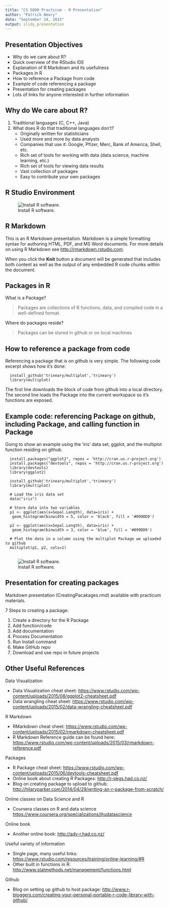 ```yaml
---
title: "CS 5890 Practicum - R Presentation"
author: "Patrick Neary"
date: "September 24, 2015"
output: slidy_presentation
---
```


## Presentation Objectives

- Why do we care about R?
- Quick overview of the RStudio IDE
- Explanation of R Markdown and its usefulness
- Packages in R
- How to reference a Package from code
- Example of code referencing a package
- Presentation for creating packages
- Lots of links for anyone interested in further information

## Why do We care about R?

1.  Traditional languages (C, C++, Java)
2.  What does R do that traditional languages don't?
    + Originally written for statisticians
    + Used more and more by data analysts
    + Companies that use it: Google, Pfizer, Merc, Bank of America, Shell, etc.
    + Rich set of tools for working with data (data science, machine learning, etc.)
    + Rich set of tools for viewing data results
    + Vast collection of packages
    + Easy to contribute your own packages


## R Studio Environment

![Install R software.](./Images/RStudioDevEnvironment.png)


## R Markdown


This is an R Markdown presentation. Markdown is a simple formatting syntax for authoring HTML, PDF, and MS Word documents. For more details on using R Markdown see <http://rmarkdown.rstudio.com>.

When you click the **Knit** button a document will be generated that includes both content as well as the output of any embedded R code chunks within the document.


## Packages in R
What is a Package?

> Packages are collections of R functions, data, and compiled code in a well-defined format.

Where do packages reside?

> Packages can be stored in github or on local machines


## How to reference a package from code

Referencing a package that is on github is very simple.  The following code excerpt shows how it's done:

```
  install_github('trineary/multiplot','trineary')
  library(multiplot)
```

The first line downloads the block of code from github into a local directory.  The second line loads the Package into the current workspace so it's functions are exposed.

## Example code: referencing Package on github, including Package, and calling function in Package

Going to show an example using the 'iris' data set, ggplot, and the multiplot function residing on github.

```
  install.packages("ggplot2", repos = 'http://cran.us.r-project.org')
  install.packages("devtools", repos = 'http://cran.us.r-project.org')
  library(devtools)
  library(ggplot2)

  install_github('trineary/multiplot','trineary')
  library(multiplot)

  # Load the iris data set
  data("iris")

  # Store data into two variables
  p1 <- ggplot(aes(x=Sepal.Length), data=iris) +
   geom_histogram(binwidth = 5, color = 'black', fill = '#099DD9')

  p2 <- ggplot(aes(x=Sepal.Length), data=iris) +
   geom_histogram(binwidth = 3, color = 'blue', fill = '#099DD9')

  # Plot the data in a column using the multiplot Package we uploaded to github
  multiplot(p1, p2, cols=1)
  
```

![Install R software.](./Images/multiplotExample.png)

## Presentation for creating packages

Markdown presentation (CreatingPacakages.rmd) available with practicum materials.  

7 Steps to creating a package:

1. Create a directory for the R Package
2. Add function/code
3. Add documentation
4. Process Documentation
5. Run Install command
6. Make GitHub repo
7. Download and use repo in future projects


## Other Useful References
Data Visualization

- Data Visualization cheat sheet: <https://www.rstudio.com/wp-content/uploads/2015/08/ggplot2-cheatsheet.pdf>
- Data wrangling cheat sheet: <https://www.rstudio.com/wp-content/uploads/2015/02/data-wrangling-cheatsheet.pdf>

R Markdown

- RMarkdown cheat sheet: <https://www.rstudio.com/wp-content/uploads/2015/02/rmarkdown-cheatsheet.pdf>
- R Markdown Reference guide can be found here: <https://www.rstudio.com/wp-content/uploads/2015/03/rmarkdown-reference.pdf>

Packages

- R Package cheat sheet: <https://www.rstudio.com/wp-content/uploads/2015/06/devtools-cheatsheet.pdf>
- Online book about creating R Packages: <http://r-pkgs.had.co.nz/>
- Blog on creating package to upload to github: <http://hilaryparker.com/2014/04/29/writing-an-r-package-from-scratch/>

Online classes on Data Science and R

- Coursera classes on R and data science <https://www.coursera.org/specializations/jhudatascience>

Online book

- Another online book: <http://adv-r.had.co.nz/>

Useful variety of information

- Single page, many useful links: <https://www.rstudio.com/resources/training/online-learning/#R>
- Other built in functions in R: <http://www.statmethods.net/management/functions.html>

Github

- Blog on setting up github to host package: <http://www.r-bloggers.com/creating-your-personal-portable-r-code-library-with-github/>
